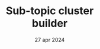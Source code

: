 ---
draft: false
date: "27 apr 2024"
title: "Sub-topic cluster <br /> builder"
short_description: "Always predictive acquisition and retention. Acquire new and repeat customers across."
image: "/assets/imgs/icon/icon-s-30.png"
meta:
  meta_title: "Sub-topic cluster builder"
  meta_description: "Sub-topic cluster builder description"
---
